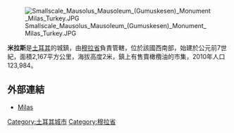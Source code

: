 [[Image:Smallscale_Mausolus_Mausoleum_(Gumuskesen)_Monument_Milas_Turkey.JPG|right]]

'''米拉斯'''是[[土耳其|土耳其]]的城鎮，由[[穆拉省|穆拉省]]負責管轄，位於該國西南部，始建於公元前7世紀，面積2,167平方公里，海拔高度2米，鎮上有售賣橄欖油的市集，2010年人口123,984。

==外部連結==
* [https://web.archive.org/web/20070927223012/http://www.guidebodrum.com/mylasa.htm Milas]

{{Turkey-geo-stub}}
[[Category:土耳其城市|Category:土耳其城市]]
[[Category:穆拉省|Category:穆拉省]]